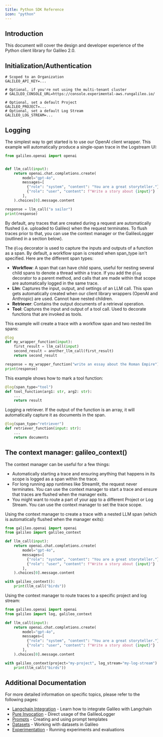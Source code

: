 ```yaml
---
title: Python SDK Reference
icon: "python"
---
```


## Introduction

This document will cover the design and developer experience of the Python client library for Galileo 2.0.

## Initialization/Authentication

```env
# Scoped to an Organization
GALILEO_API_KEY=...

# Optional, if you're not using the multi-tenant cluster
# GALILEO_CONSOLE_URL=https://console.experimental-aws.rungalileo.io/

# Optional, set a default Project
GALILEO_PROJECT=...
# Optional, set a default Log Stream
GALILEO_LOG_STREAM=...
```

## Logging

The simplest way to get started is to use our OpenAI client wrapper. This example will automatically produce a single-span trace in the Logstream UI:

```python
from galileo.openai import openai


def llm_call(input):
	return openai.chat.completions.create(
        model="gpt-4o",
        messages=[
          {"role": "system", "content": "You are a great storyteller."},
          {"role": "user", "content": f"Write a story about {input}"}
        ],
    ).choices[0].message.content

response = llm_call("a sailor")
print(response)
```

By default, any traces that are created during a request are automatically flushed (i.e. uploaded to Galileo) when the request terminates. To flush traces prior to that, you can use the context manager or the GalileoLogger (outlined in a section below).

The `@log` decorator is used to capture the inputs and outputs of a function as a span. By default, a workflow span is created when span_type isn't specified. Here are the different span types:

- **Workflow**: A span that can have child spans, useful for nesting several child spans to denote a thread within a trace. If you add the `@log` decorator to a parent method, and calls that are made within that scope are automatically logged in the same trace.
- **Llm**: Captures the input, output, and settings of an LLM call. This span gets automatically created when our client library wrappers (OpenAI and Anthropic) are used. Cannot have nested children.
- **Retriever**: Contains the output documents of a retrieval operation.
- **Tool**: Captures the input and output of a tool call. Used to decorate functions that are invoked as tools.

This example will create a trace with a workflow span and two nested llm spans:

```python
@log
def my_wrapper_function(input):
	first_result = llm_call(input)
	second_result = another_llm_call(first_result)
	return second_result

response = my_wrapper_function("write an essay about the Roman Empire")
print(response)
```

This example shows how to mark a tool function:

```python
@log(span_type="tool")
def tool_function(arg1: str, arg2: str):
	...
	return result
```

Logging a retriever. If the output of the function is an array, it will automatically capture it as documents in the span.

```python
@log(span_type="retriever")
def retriever_function(input: str):
	...
	return documents
```

## The context manager: galileo_context()

The context manager can be useful for a few things:
- Automatically starting a trace and ensuring anything that happens in its scope is logged as a span within the trace.
- For long running app runtimes like Streamlit, the request never terminates. You can use the context manager to start a trace and ensure that traces are flushed when the manager exits.
- You might want to route a part of your app to a different Project or Log Stream. You can use the context manager to set the trace scope.

Using the context manager to create a trace with a nested LLM span (which is automatically flushed when the manager exits):

```python
from galileo.openai import openai
from galileo import galileo_context

def llm_call(input):
	return openai.chat.completions.create(
        model="gpt-4o",
        messages=[
          {"role": "system", "content": "You are a great storyteller."},
          {"role": "user", "content": f"Write a story about {input}"}
        ],
    ).choices[0].message.content

with galileo_context():
	print(llm_call("birds"))
```

Using the context manager to route traces to a specific project and log stream:

```python
from galileo.openai import openai
from galileo import log, galileo_context

def llm_call(input):
	return openai.chat.completions.create(
        model="gpt-4o",
        messages=[
          {"role": "system", "content": "You are a great storyteller."},
          {"role": "user", "content": f"Write a story about {input}"}
        ],
    ).choices[0].message.content

with galileo_context(project="my-project", log_stream="my-log-stream"):
	print(llm_call("birds"))
```

## Additional Documentation

For more detailed information on specific topics, please refer to the following pages:

- [Langchain Integration](./langchain) - Learn how to integrate Galileo with Langchain
- [Pure Invocation](./pure-invocation) - Direct usage of the GalileoLogger
- [Prompts](./prompts) - Creating and using prompt templates
- [Datasets](./datasets) - Working with datasets in Galileo
- [Experimentation](./experimentation) - Running experiments and evaluations
